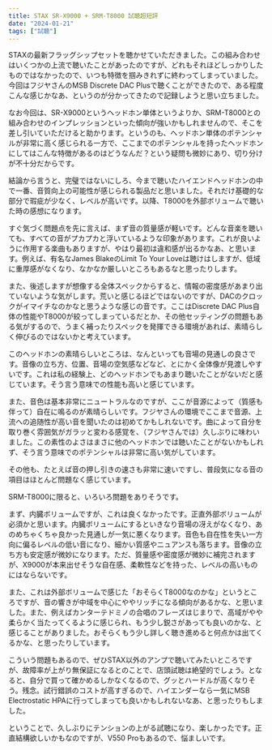 ```yaml
---
title: STAX SR-X9000 + SRM-T8000 試聴超短評
date: "2024-01-21"
tags: ["試聴"]
---
```


STAXの最新フラッグシップセットを聴かせていただきました。この組み合わせはいくつかの上流で聴いたことがあったのですが、どれもそれほどしっかりしたものではなかったので、いつも特徴を掴みきれずに終わってしまっていました。今回はフジヤさんのMSB Discrete DAC Plusで聴くことができたので、ある程度こんな感じかなあ、というのが分かってきたので記録しようと思い立ちました。

なお今回は、SR-X9000というヘッドホン単体というよりか、SRM-T8000との組み合わせのインプレッションといった傾向が強いかもしれませんので、そこを差し引いていただけると助かります。というのも、ヘッドホン単体のポテンシャルが非常に高く感じられる一方で、ここまでのポテンシャルを持ったヘッドホンにしてはこんな特徴があるのはどうなんだ？という疑問も微妙にあり、切り分けが不十分だからです。

結論から言うと、完璧ではないにしろ、今まで聴いたハイエンドヘッドホンの中で一番、音質向上の可能性が感じられる製品だと思いました。それだけ基礎的な部分で瑕疵が少なく、レベルが高いです。以降、T8000を外部ボリュームで聴いた時の感想になります。

すぐ気づく問題点を先に言えば、まず音の質量感が軽いです。どんな音楽を聴いても、すべての音がプカプカと浮いているような印象があります。これが良いように作用する楽曲もありますが、やはり最初は違和感が出るかなあ、と思います。例えば、有名なJames BlakeのLimit To Your Loveは聴けはしますが、低域に重厚感がなくなり、なかなか厳しいところもあるなと思ったりします。

また、後述しますが想像する全体スペックからすると、情報の密度感があまり出ていないような気がします。荒いと感じるほどではないのですが、DACのクロックがイマイチなのかなと思うような感じの音です。ここはDiscrete DAC Plus自体の性能やT8000が絞ってしまっているだとか、その他セッティングの問題もある気がするので、うまく補ったりスペックを発揮できる環境があれば、素晴らしく伸びるのではないかと考えています。

このヘッドホンの素晴らしいところは、なんといっても音場の見通しの良さです。音像の立ち方、位置、音場の空気感などなど、とにかく全体像が見渡しやすいです。これは私の経験上、どのヘッドホンでもあまり聴いたことがないだと感じています。そう言う意味での性能も高いと感じています。

また、音色は基本非常にニュートラルなのですが、ここが音源によって（質感も伴って）自在に鳴るのが素晴らしいです。フジヤさんの環境でここまで音源、上流への追随性が高い音を聞いたのは初めてかもしれないです。曲によって自分を取り巻く雰囲気がガラッと変わる感覚を、（フジヤさんでは）久しぶりに味わいました。この素性のよさはまさに他のヘッドホンでは聴いたことがないかもしれず、そう言う意味でのポテンシャルは非常に高い気がしています。

その他も、たとえば音の押し引きの速さも非常に速いですし、普段気になる音の項目はほとんど問題なく感じています。

SRM-T8000に限ると、いろいろ問題をありそうです。

まず、内臓ボリュームですが、これは良くなかったです。正直外部ボリュームが必須かと思います。内臓ボリュームにするといきなり音場の冴えがなくなり、あのめちゃくちゃ良かった見通しが一気に悪くなります。音色も自在性を失い一方向に偏るレベルの低い音になり、細かい質感やニュアンスも落ちます。音像の立ち方も安定感が微妙になります。ただ、質量感や密度感が微妙に補完されますが、X9000が本来出せそうな自在感、柔軟性などを持った、レベルの高いものにはならないです。

また、これは外部ボリュームで感じた「おそらくT8000なのかな」というところですが、音の響きが中域を中心にややリッチになる傾向があるかな、と思いました。また、例えばカンターテドミノの合唱のフレーズはじまりで、高域がやや柔らかく当たってくるように感じられ、もう少し鋭さがあっても良いのかな、と感じることがありました。おそらくもう少し詳しく聴き進めると何点かは出てくるかな、と思ったりしています。

こういう問題もあるので、ぜひSTAX以外のアンプで聴いてみたいところですが、故障率が上がり無保証になるとのことで、店頭試聴は絶望的でしょう。となると、自分で買って確かめるしかなくなるので、グッとハードルが高くなりそう。残念。試行錯誤のコストが高すぎるので、ハイエンダーなら一気にMSB Electrostatic HPAに行ってしまっても良いかもしれないなあ、と思ったりもしました。

ということで、久しぶりにテンションの上がる試聴になり、楽しかったです。正直結構欲しいかもなのですが、V550 Proもあるので、悩ましいです。
